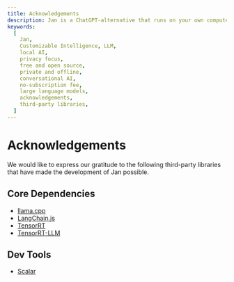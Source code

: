 ```yaml
---
title: Acknowledgements
description: Jan is a ChatGPT-alternative that runs on your own computer, with a local API server.
keywords:
  [
    Jan,
    Customizable Intelligence, LLM,
    local AI,
    privacy focus,
    free and open source,
    private and offline,
    conversational AI,
    no-subscription fee,
    large language models,
    acknowledgements,
    third-party libraries,
  ]
---
```


# Acknowledgements

We would like to express our gratitude to the following third-party libraries that have made the development of Jan possible.

## Core Dependencies
- [llama.cpp](https://github.com/ggerganov/llama.cpp/blob/master/LICENSE)
- [LangChain.js](https://github.com/langchain-ai/langchainjs/blob/main/LICENSE)
- [TensorRT](https://github.com/NVIDIA/TensorRT/blob/main/LICENSE)
- [TensorRT-LLM](https://github.com/NVIDIA/TensorRT-LLM/blob/main/LICENSE)

## Dev Tools
- [Scalar](https://github.com/scalar/scalar)